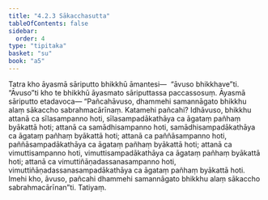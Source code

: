 ```yaml
---
title: "4.2.3 Sākacchasutta"
tableOfContents: false
sidebar:
  order: 4
type: "tipitaka"
basket: "su"
book: "a5"
---
```



<DynamicBreadcrumb />

<Division number="163" book="a5">

<Paragraph number="944" book="a5">
Tatra kho āyasmā sāriputto bhikkhū āmantesi—  “āvuso bhikkhave”ti. “Āvuso”ti kho te bhikkhū āyasmato sāriputtassa paccassosuṃ. Āyasmā sāriputto etadavoca—
</Paragraph>

<Paragraph number="945" book="a5">
“Pañcahāvuso, dhammehi samannāgato bhikkhu alaṃ sākaccho sabrahmacārīnaṃ. Katamehi pañcahi? Idhāvuso, bhikkhu attanā ca sīlasampanno hoti, sīlasampadākathāya ca āgataṃ pañhaṃ byākattā hoti; attanā ca samādhisampanno hoti, samādhisampadākathāya ca āgataṃ pañhaṃ byākattā hoti; attanā ca paññāsampanno hoti, paññāsampadākathāya ca āgataṃ pañhaṃ byākattā hoti; attanā ca vimuttisampanno hoti, vimuttisampadākathāya ca āgataṃ pañhaṃ byākattā hoti; attanā ca vimuttiñāṇadassanasampanno hoti, vimuttiñāṇadassanasampadākathāya ca āgataṃ pañhaṃ byākattā hoti. Imehi kho, āvuso, pañcahi dhammehi samannāgato bhikkhu alaṃ sākaccho sabrahmacārīnan”ti.

</Paragraph>
</Division>

<Paragraph number="946" type="center" book="a5">
Tatiyaṃ.
</Paragraph>